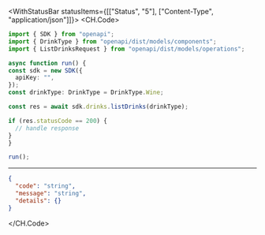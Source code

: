 

<WithStatusBar statusItems={[["Status", "5"], ["Content-Type", "application/json"]]}>
  <CH.Code>
  ```typescript ListDrinks.ts
  import { SDK } from "openapi";
import { DrinkType } from "openapi/dist/models/components";
import { ListDrinksRequest } from "openapi/dist/models/operations";

async function run() {
  const sdk = new SDK({
    apiKey: "",
  });
const drinkType: DrinkType = DrinkType.Wine;

  const res = await sdk.drinks.listDrinks(drinkType);

  if (res.statusCode == 200) {
    // handle response
  }
}

run();
  ```
  ---

  ```json Example Response
  {
    "code": "string",
    "message": "string",
    "details": {}
  }
  ```
  </CH.Code>
</WithStatusBar>
